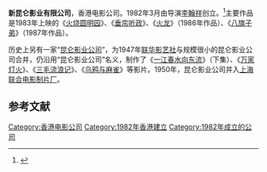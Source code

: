 '''新昆仑影业有限公司'''，香港电影公司。1982年3月由导演[[李翰祥|李翰祥]]创立。<ref>{{Cite web |url=http://www.huahuaniu.net/article-5612738-1.html |title=香港左派电影公司的历史演变 (原载《电影艺术》2007年第4期) |access-date=2017-03-12 |archive-url=https://web.archive.org/web/20161013152924/http://www.huahuaniu.net/article-5612738-1.html |archive-date=2016-10-13 |dead-url=yes }}</ref>主要作品是1983年上映的《[[火烧圆明园|火烧圆明园]]》、《[[垂帘听政|垂帘听政]]》、《[[火龍_(1986年電影)|火龙]]》（1986年作品）、《[[八旗子弟_(電影)|八旗子弟]]》（1987年作品）。

历史上另有一家“[[昆仑影业公司|昆仑影业公司]]”，为1947年[[联华影艺社|联华影艺社]]与规模很小的昆仑影业公司合并，仍沿用“昆仑影业公司”名义，制作了《[[一江春水向东流_(1947年电影)|一江春水向东流]]》（下集）、《[[万家灯火_(1948年电影)|万家灯火]]》、《[[三毛流浪记|三毛流浪记]]》、《[[乌鸦与麻雀|乌鸦与麻雀]]》等影片。1950年，昆仑影业公司并入[[上海联合电影制片厂|上海联合电影制片厂]]。

== 参考文献 ==
{{reflist}}

{{HK-movie-stub}}
[[Category:香港电影公司|Category:香港电影公司]]
[[Category:1982年香港建立|Category:1982年香港建立]]
[[Category:1982年成立的公司|Category:1982年成立的公司]]